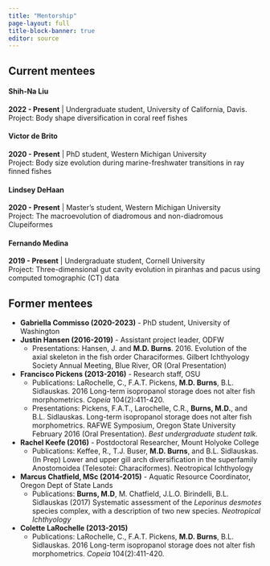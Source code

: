 ```yaml
---
title: "Mentorship"
page-layout: full
title-block-banner: true
editor: source
---
```


## Current mentees

#### **Shih-Na Liu**

**2022 - Present** \| Undergraduate student, University of California, Davis.  
Project: Body shape diversification in coral reef fishes

#### **Victor de Brito**

**2020 - Present** \| PhD student, Western Michigan University  
Project: Body size evolution during marine-freshwater transitions in ray finned fishes

#### **Lindsey DeHaan**

**2020 - Present** \| Master's student, Western Michigan University  
Project: The macroevolution of diadromous and non-diadromous Clupeiformes

#### **Fernando Medina**

**2019 - Present** \| Undergraduate student, Cornell University  
Project: Three-dimensional gut cavity evolution in piranhas and pacus using computed tomographic (CT) data

## Former mentees

-   **Gabriella Commisso (2020-2023)** - PhD student, University of Washington
-   **Justin Hansen (2016-2019)** - Assistant project leader, ODFW
    -   Presentations: Hansen, J. and **M.D. Burns**. 2016. Evolution of the axial skeleton in the fish order Characiformes. Gilbert Ichthyology Society Annual Meeting, Blue River, OR (Oral Presentation)
-   **Francisco Pickens (2013-2016)** - Research staff, OSU
    -   Publications: LaRochelle, C., F.A.T. Pickens, **M.D. Burns**, B.L. Sidlauskas. 2016 Long-term isopropanol storage does not alter fish morphometrics. *Copeia* 104(2):411-420.
    -   Presentations: Pickens, F.A.T., Larochelle, C.R., **Burns, M.D.**, and B.L. Sidlauskas. Long-term isopropanol storage does not alter fish morphometrics. RAFWE Symposium, Oregon State University February 2016 (Oral Presentation). *Best undergraduate student talk.*
-   **Rachel Keefe (2016)** - Postdoctoral Researcher, Mount Holyoke College
    -   Publications: Keffee, R., T.J. Buser, **M.D. Burns**, and B.L. Sidlauskas. (In Prep) Lower and upper gill arch diversification in the superfamily Anostomoidea (Telesotei: Characiformes). Neotropical Ichthyology
-   **Marcus Chatfield, MSc (2014-2015)** - Aquatic Resource Coordinator, Oregon Dept of State Lands
    -   Publications: **Burns, M.D**, M. Chatfield, J.L.O. Birindelli, B.L. Sidlauskas (2017) Systematic assessment of the *Leporinus desmotes* species complex, with a description of two new species. *Neotropical Ichthyology*
-   **Colette LaRochelle (2013-2015)**
    -   Publications: LaRochelle, C., F.A.T. Pickens, **M.D. Burns**, B.L. Sidlauskas. 2016 Long-term isopropanol storage does not alter fish morphometrics. *Copeia* 104(2):411-420.
